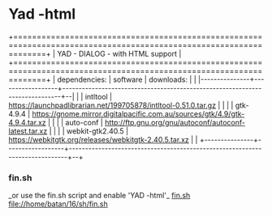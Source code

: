 =Yad -html=







+===================================================================================================================+
|                                   YAD - DIALOG - with HTML support                                                |
+===================================================================================================================+
| dependencies: | software         | downloads:                                                                  |  |
|---------------+------------------+-----------------------------------------------------------------------------+--|
|               | intltool         | https://launchpadlibrarian.net/199705878/intltool-0.51.0.tar.gz             |  |  
|               | gtk-4.9.4        | https://gnome.mirror.digitalpacific.com.au/sources/gtk/4.9/gtk-4.9.4.tar.xz |  |  
|               | auto-conf        | http://ftp.gnu.org/gnu/autoconf/autoconf-latest.tar.xz                      |  |  
|               | webkit-gtk2.40.5 | https://webkitgtk.org/releases/webkitgtk-2.40.5.tar.xz                      |  |  
+---------------+------------------+-----------------------------------------------------------------------------+--+		


===fin.sh===
_or use the fin.sh script and enable 'YAD -html'_
[[fin.sh]]
file://home/batan/16/sh/fin.sh

		







